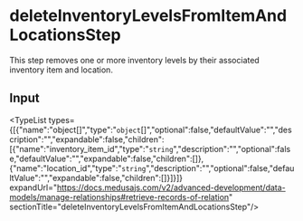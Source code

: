 
# deleteInventoryLevelsFromItemAndLocationsStep

This step removes one or more inventory levels by their associated inventory item and location.

## Input

<TypeList types={[{"name":"object[]","type":"`object`[]","optional":false,"defaultValue":"","description":"","expandable":false,"children":[{"name":"inventory_item_id","type":"`string`","description":"","optional":false,"defaultValue":"","expandable":false,"children":[]},{"name":"location_id","type":"`string`","description":"","optional":false,"defaultValue":"","expandable":false,"children":[]}]}]} expandUrl="https://docs.medusajs.com/v2/advanced-development/data-models/manage-relationships#retrieve-records-of-relation" sectionTitle="deleteInventoryLevelsFromItemAndLocationsStep"/>
